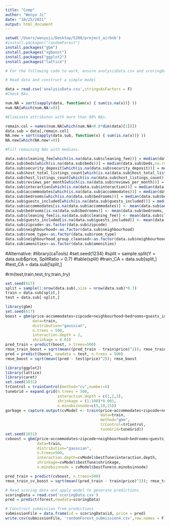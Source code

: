 ```yaml
---
title: "Comp"
author: "Wenyu Ji"
date: "10/25/2021"
output: html_document
---
```


```r
setwd('/Users/wenyuji/Desktop/5200/project_airbnb')
#install.packages("randomForest")
install.packages("gbm")
install.packages("xgboost")
install.packages("ggplot2")
install.packages("lattice")
```

```r
# For the following code to work, ensure analysisData.csv and scoringData.csv are in your working directory.

# Read data and construct a simple model

data = read.csv('analysisData.csv',stringsAsFactors = F)
#Check NAs.

num.NA = sort(sapply(data, function(x) { sum(is.na(x))} ))
num.NA[which(num.NA!=0)]

#Eliminate attributes with more than 80% NAs.

remain.col = names(num.NA[which(num.NA<0.8*dim(data)[1])])
data.sub = data[,remain.col]
NA.new = sort(sapply(data.sub, function(x) { sum(is.na(x))} ))
NA.new[which(NA.new!=0)]

#Fill remaining NAs with medians.

data.sub$cleaning_fee[which(is.na(data.sub$cleaning_fee))] = median(data.sub$cleaning_fee,na.rm=T)
data.sub$beds[which(is.na(data.sub$beds))] = median(data.sub$beds,na.rm=T)
data.sub$security_deposit[which(is.na(data.sub$security_deposit))] = median(data.sub$security_deposit,na.rm=T)
data.sub$host_total_listings_count[which(is.na(data.sub$host_total_listings_count))] = median(data.sub$host_total_listings_count,na.rm=T)
data.sub$host_listings_count[which(is.na(data.sub$host_listings_count))] = median(data.sub$host_listings_count,na.rm=T)
data.sub$reviews_per_month[which(is.na(data.sub$reviews_per_month))] = median(data.sub$reviews_per_month,na.rm=T)
data.sub$interaction[which(is.na(data.sub$interaction))] = median(data.sub$interaction,na.rm=T)
data.sub$accommodates[which(is.na(data.sub$accommodates))] = median(data.sub$accommodates,na.rm=T)
data.sub$bedrooms[which(is.na(data.sub$bedrooms))] = median(data.sub$bedrooms,na.rm=T)
data.sub$guests_included[which(is.na(data.sub$guests_included))] = median(data.sub$guests_included,na.rm=T)
data.sub$accommodates[is.na(data.sub$accommodates)] <- mean(data.sub$accommodates, na.rm = TRUE)
data.sub$bedrooms[is.na(data.sub$bedrooms)] <- mean(data.sub$bedrooms, na.rm = TRUE)
data.sub$cleaning_fee[is.na(data.sub$cleaning_fee)] <- mean(data.sub$cleaning_fee, na.rm = TRUE)
data.sub$guests_included[is.na(data.sub$guests_included)] <- mean(data.sub$guests_included, na.rm = TRUE)
data.sub$zipcode<-as.factor(data.sub$zipcode)
data.sub$neighbourhood<-as.factor(data.sub$neighbourhood)
data.sub$room_type<-as.factor(data.sub$room_type)
data.sub$neighbourhood_group_cleansed<-as.factor(data.sub$neighbourhood_group_cleansed)
data.sub$amenities<-as.factor(data.sub$amenities)


```

#Alternative:
#library(caTools)
#set.seed(1234)
#split = sample.split(Y = data.sub$price, SplitRatio = 0.7)
#table(split)
#train_CA = data.sub[split,]
#test_CA = data.sub[!split,]

#rm(test,train,test_try,train_try)
```r
set.seed(617)
split = sample(1:nrow(data.sub),size = nrow(data.sub)*0.7)
train = data.sub[split,]
test = data.sub[-split,]
```

```r

library(gbm)
set.seed(617)
boost = gbm(price~accommodates+zipcode+neighbourhood+bedrooms+guests_included+room_type+number_of_reviews+neighbourhood_group_cleansed+calculated_host_listings_count+availability_60+availability_30+review_scores_cleanliness,
            data=train,
            distribution="gaussian",
            n.trees = 500,
            interaction.depth = 2,
            shrinkage = 0.01)
pred_train = predict(boost, n.trees=500)
rmse_train_boost = sqrt(mean((pred_train - train$price)^2)); rmse_train_boost
pred = predict(boost, newdata = test, n.trees = 500)
rmse_boost = sqrt(mean((pred - test$price)^2)); rmse_boost


```
```r
library(ggplot2)
library(lattice)
library(caret)
set.seed(1031)
trControl = trainControl(method="cv",number=5)
tuneGrid = expand.grid(n.trees = 500, 
                       interaction.depth = c(1,2,3),
                       shrinkage = (1:100)*0.001,
                       n.minobsinnode=c(5,10,15))
garbage = capture.output(cvModel <- train(price~accommodates+zipcode+neighbourhood+bedrooms+guests_included+room_type+number_of_reviews+neighbourhood_group_cleansed+calculated_host_listings_count+availability_60+availability_30+review_scores_cleanliness,
                                          data=train,
                                          method="gbm",
                                          trControl=trControl, 
                                          tuneGrid=tuneGrid))
set.seed(1031)
cvboost = gbm(price~accommodates+zipcode+neighbourhood+bedrooms+guests_included+room_type+number_of_reviews+neighbourhood_group_cleansed+calculated_host_listings_count+availability_60+availability_30+review_scores_cleanliness,
              data=train,
              distribution="gaussian",
              n.trees=500,
              interaction.depth=cvModel$bestTune$interaction.depth,
              shrinkage=cvModel$bestTune$shrinkage,
              n.minobsinnode = cvModel$bestTune$n.minobsinnode)

pred_train = predict(cvboost, n.trees=500)
rmse_train_cv_boost = sqrt(mean((pred_train - train$price)^2)); rmse_train_cv_boost

```

```r
# Read scoring data and apply model to generate predictions
scoringData = read.csv('scoringData.csv')
pred = predict(forest,newdata=scoringData)
```

```r
# Construct submission from predictions
submissionFile = data.frame(id = scoringData$id, price = pred)
write.csv(submissionFile, 'randomForest_submission4.csv',row.names = F)
```







